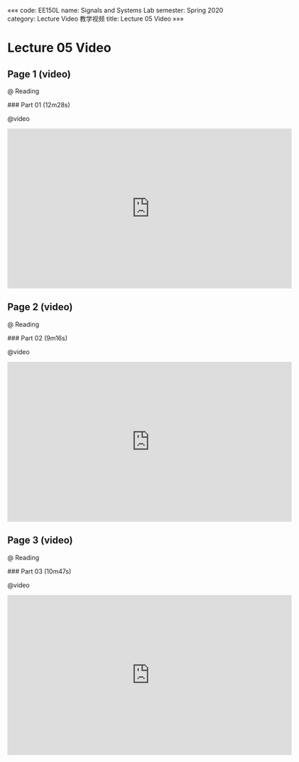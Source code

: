 «««
code: EE150L
name: Signals and Systems Lab
semester: Spring 2020
category: Lecture Video 教学视频
title: Lecture 05 Video
»»»

# Lecture 05 Video

## Page 1 (video)

@ Reading

<div class="markdown-body">
### Part 01 (12m28s)
</div>

@video

<iframe src="https://watchsb.com/e/654f1q4bltui.html" frameborder=0 marginwidth=0 marginheight=0 scrolling=no width=640 height=360 allowfullscreen></iframe>


## Page 2 (video)

@ Reading

<div class="markdown-body">
### Part 02 (9m16s)
</div>

@video

<iframe src="https://watchsb.com/e/tld1i7iywapa.html" frameborder=0 marginwidth=0 marginheight=0 scrolling=no width=640 height=360 allowfullscreen></iframe>


## Page 3 (video)

@ Reading

<div class="markdown-body">
### Part 03 (10m47s)
</div>

@video

<iframe src="https://watchsb.com/e/1n37uquzyntn.html" frameborder=0 marginwidth=0 marginheight=0 scrolling=no width=640 height=360 allowfullscreen></iframe>


